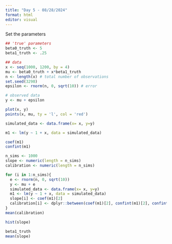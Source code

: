 ```yaml
---
title: "Day 5 - 08/28/2024"
format: html
editor: visual
---
```


Set the parameters
```r
## 'true' parameters
beta0_truth <- 5
beta1_truth <- .25

## data
x <- seq(1000, 1200, by = 4)
mu <- beta0_truth + x*beta1_truth 
n <- length(x) # total number of observations
set.seed(3298)
epsilon <- rnorm(n, 0, sqrt(10)) # error

# observed data
y <- mu + epsilon
```

```r
plot(x, y)
points(x, mu, ty = 'l', col = 'red')
```

```r
simulated_data <- data.frame(x= x, y=y)
```

```r
m1 <- lm(y ~ 1 + x, data = simulated_data)
```

```r
coef(m1)
confint(m1)
```

```r
n_sims <- 1000
slope <- numeric(length = n_sims)
calibration <- numeric(length = n_sims)

for (i in 1:n_sims){
  e <- rnorm(n, 0, sqrt(10))
  y <- mu + e
  simulated_data <- data.frame(x= x, y=y)
  m1 <- lm(y ~ 1 + x, data = simulated_data)
  slope[i] <- coef(m1)[2]
  calibration[i] <- dplyr::between(coef(m1)[2], confint(m1)[2], confint(m1)[4])
}
mean(calibration)
```

```r
hist(slope)
```

```r
beta1_truth
mean(slope)
```

